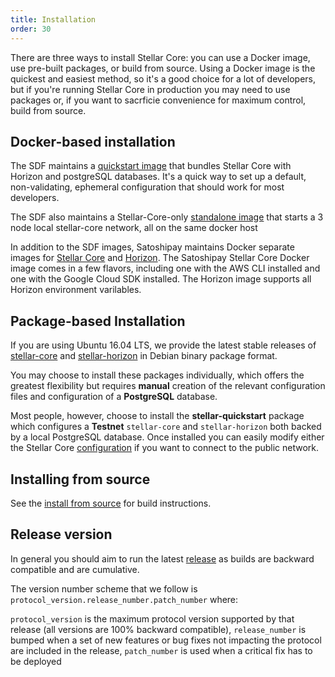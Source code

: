 ```yaml
---
title: Installation
order: 30
---
```

There are three ways to install Stellar Core: you can use a Docker image, use pre-built packages, or build from source.  Using a Docker image is the quickest and easiest method, so it's a good choice for a lot of developers, but if you're running Stellar Core in production you may need to use packages or, if you want to sacrficie convenience for maximum control, build from source.

## Docker-based installation

The SDF maintains a [quickstart image](https://github.com/stellar/docker-stellar-core-horizon) that bundles Stellar Core with Horizon and postgreSQL databases.  It's a quick way to set up a default, non-validating, ephemeral configuration that should work for most developers.

The SDF also maintains a Stellar-Core-only [standalone image](https://github.com/stellar/docker-stellar-core) that starts a 3 node local stellar-core network, all on the same docker host   

In addition to the SDF images, Satoshipay maintains Docker separate images for [Stellar Core](https://github.com/satoshipay/docker-stellar-core) and [Horizon](https://github.com/satoshipay/docker-stellar-horizon).  The Satoshipay Stellar Core Docker image comes in a few flavors, including one with the AWS CLI installed and one with the Google Cloud SDK installed.  The Horizon image supports all Horizon environment varilables.

## Package-based Installation

If you are using Ubuntu 16.04 LTS, we provide the latest stable releases of [stellar-core](https://github.com/stellar/stellar-core) and [stellar-horizon](https://github.com/stellar/go/tree/master/services/horizon) in Debian binary package format.

You may choose to install these packages individually, which offers the greatest flexibility but requires **manual** creation of the relevant configuration files and configuration of a **PostgreSQL** database.

Most people, however, choose to install the **stellar-quickstart** package which configures a **Testnet** `stellar-core` and `stellar-horizon` both backed by a local PostgreSQL database.  Once installed you can easily modify either the Stellar Core [configuration](link) if you want to connect to the public network. 

## Installing from source

See the [install from source](https://github.com/stellar/stellar-core/blob/master/INSTALL.md) for build instructions.

## Release version

In general you should aim to run the latest [release](https://github.com/stellar/stellar-core/releases) as builds are backward compatible and are cumulative.

The version number scheme that we follow is `protocol_version.release_number.patch_number` where:

`protocol_version` is the maximum protocol version supported by that release (all versions are 100% backward compatible),
 `release_number` is bumped when a set of new features or bug fixes not impacting the protocol are included in the release,
`patch_number` is used when a critical fix has to be deployed
